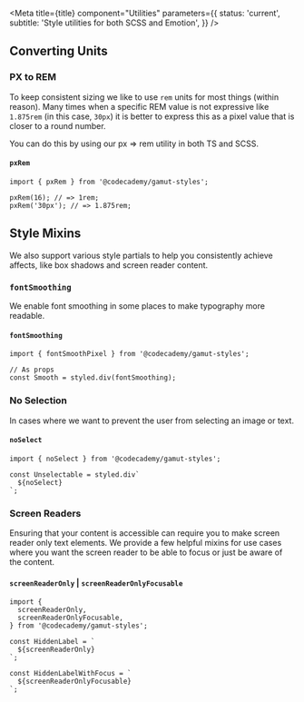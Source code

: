 
<Meta
  title={title}
  component="Utilities"
  parameters={{
    status: 'current',
    subtitle: 'Style utilities for both SCSS and Emotion',
  }}
/>

## Converting Units

### PX to REM

To keep consistent sizing we like to use `rem` units for most things (within reason).
Many times when a specific REM value is not expressive like `1.875rem` (in this case, `30px`)
it is better to express this as a pixel value that is closer to a round number.

You can do this by using our px => rem utility in both TS and SCSS.

#### `pxRem`

```tsx
import { pxRem } from '@codecademy/gamut-styles';

pxRem(16); // => 1rem;
pxRem('30px'); // => 1.875rem;
```

## Style Mixins

We also support various style partials to help you consistently achieve affects, like box shadows and screen reader content.

### `fontSmoothing`

We enable font smoothing in some places to make typography more readable.

#### `fontSmoothing`

```tsx
import { fontSmoothPixel } from '@codecademy/gamut-styles';

// As props
const Smooth = styled.div(fontSmoothing);
```

### No Selection

In cases where we want to prevent the user from selecting an image or text.

#### `noSelect`

```tsx
import { noSelect } from '@codecademy/gamut-styles';

const Unselectable = styled.div`
  ${noSelect}
`;
```

### Screen Readers

Ensuring that your content is accessible can require you to make screen reader only text elements.
We provide a few helpful mixins for use cases where you want the screen reader to be able to focus or
just be aware of the content.

#### `screenReaderOnly` | `screenReaderOnlyFocusable`

```tsx
import {
  screenReaderOnly,
  screenReaderOnlyFocusable,
} from '@codecademy/gamut-styles';

const HiddenLabel = `
  ${screenReaderOnly}
`;

const HiddenLabelWithFocus = `
  ${screenReaderOnlyFocusable}
`;
```
